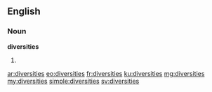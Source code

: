 ==English==

===Noun===
'''diversities'''

# {{plural of|diversity}}

[[ar:diversities]]
[[eo:diversities]]
[[fr:diversities]]
[[ku:diversities]]
[[mg:diversities]]
[[my:diversities]]
[[simple:diversities]]
[[sv:diversities]]